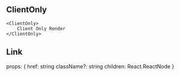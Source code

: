 ## ClientOnly

```tsx
<ClientOnly>
    Client Only Render
</ClientOnly>
```

## Link

props: \{
    href: string
    className?: string
    children: React.ReactNode
}
